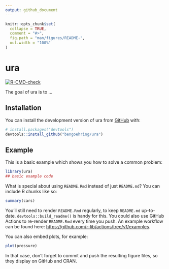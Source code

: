 ```yaml
---
output: github_document
---
```


<!-- README.md is generated from README.Rmd. Please edit that file -->

```r
knitr::opts_chunk$set(
  collapse = TRUE,
  comment = "#>",
  fig.path = "man/figures/README-",
  out.width = "100%"
)
```

# ura

<!-- badges: start -->
[![R-CMD-check](https://github.com/bengoehring/ura/actions/workflows/R-CMD-check.yaml/badge.svg)](https://github.com/bengoehring/ura/actions/workflows/R-CMD-check.yaml)
<!-- badges: end -->

The goal of ura is to ...

## Installation

You can install the development version of ura from [GitHub](https://github.com/) with:

``` r
# install.packages("devtools")
devtools::install_github("bengoehring/ura")
```

## Example

This is a basic example which shows you how to solve a common problem:

```r
library(ura)
## basic example code
```

What is special about using `README.Rmd` instead of just `README.md`? You can include R chunks like so:

```r
summary(cars)
```

You'll still need to render `README.Rmd` regularly, to keep `README.md` up-to-date. `devtools::build_readme()` is handy for this. You could also use GitHub Actions to re-render `README.Rmd` every time you push. An example workflow can be found here: <https://github.com/r-lib/actions/tree/v1/examples>.

You can also embed plots, for example:

```r
plot(pressure)
```

In that case, don't forget to commit and push the resulting figure files, so they display on GitHub and CRAN.
